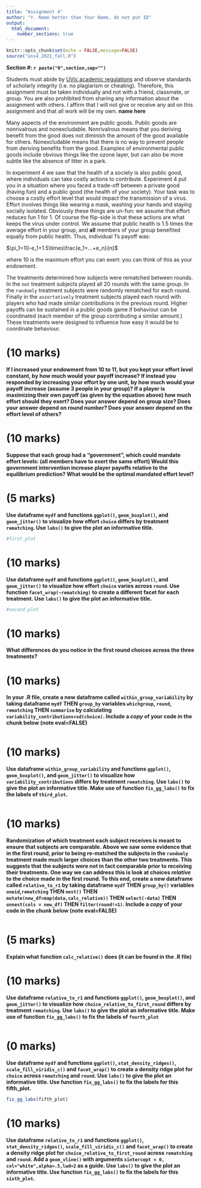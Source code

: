```yaml
---
title: "Assignment 4"
author: "Y. Name better than Your Name, do not put ID"
output: 
  html_document:
    number_sections: true
---
```


```r
knitr::opts_chunk$set(echo = FALSE,message=FALSE)
source("ass4_2021_fall.R")
```
**Section #: `r paste("0",section,sep="")`**


Students must abide by  [UVic
  academic regulations](https://www.uvic.ca/calendar/undergrad/index.php#/policy/Sk_0xsM_V?bc=true&bcCurrent=08%20-%20Policy%20on%20Academic%20Integrity&bcGroup=Undergraduate%20Academic%20Regulations&bcItemType=policies)
 and observe standards of scholarly integrity
(i.e. no plagiarism or cheating). Therefore, this assignment must be
taken individually and not with a friend, classmate, or group. You are
also prohibited from sharing any information about the assignment with
others. I affirm that I will not give or receive any aid on this assignment 
and that all work will be my own. **name here**


Many aspects of the environment are public goods.  Public goods are nonrivalrous and nonexcludable.  Nonrivalrous means that you deriving benefit from the good does not diminish the amount of the good available for others. Nonexcludable means that there is no way to prevent people from deriving benefits from the good. Examples of environmental public goods include obvious things like the ozone layer, but can also be more subtle like the absence of litter in a park. 

In experiment 4 we saw that the health of a society is also public good, where individuals can take costly actions to contribute. Experiment 4 put you in a situation where you faced a trade-off between a private good (having fun) and a public good (the health of your society). Your task was to choose a costly effort level that would impact the transmission of a virus. Effort involves things like wearing a mask, washing your hands and staying socially isolated. Obviously these things are un-fun: we assume that effort reduces fun 1 for 1. Of course the flip-side is that these actions are what keeps the virus under control. We assume that public health is 1.5 times the average effort in your group, and  **all** members of your group benefited equally from public health. Thus, individual 1's payoff was:

$\pi_1=10-e_1+1.5\times\frac{e_1+...+e_n}{n}$

where 10 is the maximum effort you can exert: you can think of this as your endowment.  

The treatments determined how subjects were rematched between rounds.  In the `not` treatment subjects played all 20 rounds with the same group.  In the `randomly` treatment subjects were randomly rematched for each round.  Finally in the `assortatively` treatment subjects played each round with players who had made similar contributions in the previous round.  Higher payoffs can be sustained in a public goods game if behaviour can be coordinated (each member of the group contributing a similar amount.)  These treatments were designed to influence how easy it would be to coordinate behaviour. 


# (10 marks)

**If I increased your endowment from 10 to 11, but you kept your effort level constant, by how much would your payoff increase? If instead you responded by increasing your effort by one unit, by how much would your payoff increase (assume 3 people in your group)?  If a player is maximizing their own payoff (as given by the equation above) how much effort should they exert? Does your answer depend on group size? Does your answer depend on round number? Does your answer depend on the effort level of others?**


# (10 marks)

**Suppose that each group had a "government", which could mandate effort levels: (all members have to exert the same effort) Would this  government intervention increase player payoffs relative to the equilibrium prediction? What would be the optimal mandated effort level?**

# (5 marks)

**Use dataframe `mydf` and functions `ggplot()`, `geom_boxplot()`, and `geom_jitter()` to visualize how effort `choice` differs by treatment `rematching`. Use `labs()` to give the plot an informative title.**

```r
#first_plot
```

# (10 marks)

**Use dataframe `mydf` and functions `ggplot()`, `geom_boxplot()`, and `geom_jitter()` to visualize how effort `choice` varies across `round`.  Use function `facet_wrap(~rematching)` to create a different facet for each treatment. Use `labs()` to give the plot an informative title.**

```r
#second_plot
```

# (10 marks)

**What differences do you notice in the first round choices across the three treatments?**

# (10 marks)

**In your .R file, create a new dataframe called `within_group_variability` by taking dataframe `mydf` THEN `group_by` variables `whichgroup`, `round`, `rematching` THEN `summarise` by calculating `variability_contributions=sd(choice)`. Include a *copy* of your code in the chunk below (note eval=FALSE) **

```r

```

# (10 marks)

**Use dataframe `within_group_variability` and functions `ggplot()`, `geom_boxplot()`, and `geom_jitter()` to visualize how `variability_contributions` differs by treatment `rematching`. Use `labs()` to give the plot an informative title. Make use of function `fix_gg_labs()` to fix the labels of `third_plot`.**

```r

```


# (10 marks)

**Randomization of which treatment each subject receives is meant to ensure that subjects are comparable.  Above we saw some evidence that in the first round, prior to being re-matched the subjects in the `randomly` treatment made much larger choices than the other two treatments.  This suggests that the subjects were not in fact comparable prior to receiving their treatments.  One way we can address this is look at choices *relative* to the choice made in the first round.  To this end, create a new dataframe called `relative_to_r1` by taking dataframe `mydf` THEN `group_by()` variables `oneid`,`rematching` THEN `nest()` THEN `mutate(new_df=map(data,calc_relative))` THEN `select(-data)` THEN  `unnest(cols = new_df)` THEN `filter(round!=1)`. Include a *copy* of your code in the chunk below (note eval=FALSE)**

```r

```

# (5 marks)

**Explain what function `calc_relative()` does (it can be found in the .R file)**

# (10 marks)

**Use dataframe `relative_to_r1` and functions `ggplot()`, `geom_boxplot()`, and `geom_jitter()` to visualize how `choice_relative_to_first_round` differs by treatment `rematching`. Use `labs()` to give the plot an informative title. Make use of function `fix_gg_labs()` to fix the labels of `fourth_plot`**

```r

```

# (0 marks)

**Use dataframe `mydf` and functions `ggplot()`, `stat_density_ridges()`, `scale_fill_viridis_c()` and `facet_wrap()` to create a density ridge plot for `choice` across `rematching` and `round`. Use `labs()` to give the plot an informative title. Use function `fix_gg_labs()` to fix the labels for this fifth_plot.**

```r
fix_gg_labs(fifth_plot)
```

# (10 marks)

**Use dataframe `relative_to_r1` and  functions `ggplot()`, `stat_density_ridges()`, `scale_fill_viridis_c()` and `facet_wrap()` to create a density ridge plot for `choice_relative_to_first_round` across `rematching` and `round`. Add a `geom_vline()` with arguments `xintercept = 0, col="white",alpha=.5,lwd=2` as a guide. Use `labs()` to give the plot an informative title. Use function `fix_gg_labs()` to fix the labels for this `sixth_plot`.**

```r

```
